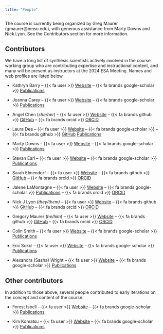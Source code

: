 ```yaml
---
title: "People"
---
```


The course is currently being organized by Greg Maurer (gmaurer@nmsu.edu), with generous assistance from Marty Downs and Nick Lyon. See the Contributors section for more information.

## Contributors

We have a long list of synthesis scientists actively involved in the course working group who are contributing expertise and instructional content, and many will be present as instructors at the 2024 ESA Meeting. Names and web profiles are listed below.

- Kathryn Barry -- {{< fa user >}} [Website](NULL) -- {{< fa brands google-scholar >}} [Publications](NULL)

- Joanna Carey -- {{< fa user >}} [Website](https://www.babson.edu/about/our-leaders-and-scholars/faculty-and-academic-divisions/faculty-profiles/joanna-carey.php) -- {{< fa brands google-scholar >}} [Publications](https://scholar.google.com/citations?user=n_HQZ7QAAAAJ&hl=en)

- Angel Chen (_she/her_) -- {{< fa user >}} [Website](https://angelchen7.github.io/) -- {{< fa brands github >}} [GitHub](https://github.com/angelchen7/) -- {{< fa brands orcid >}} [ORCID](https://orcid.org/0000-0003-3515-6710)

- Laura Dee -- {{< fa user >}} [Website](www.lauraedee.com) -- {{< fa brands google-scholar >}} -- {{< fa brands github >}} [GitHub](https://github.com/lauradee/) [Publications](https://scholar.google.com/citations?user=fkHAm5YAAAAJ&hl=en)

- Marty Downs -- {{< fa user >}} [Website](NULL) -- {{< fa brands google-scholar >}} [Publications](NULL)

- Stevan Earl -- {{< fa user >}} [Website](NULL) -- {{< fa brands google-scholar >}} [Publications](NULL)

- Sarah Elmendorf -- {{< fa user >}} [Website](https://www.colorado.edu/instaar/sarah-elmendorf) -- {{< fa brands github >}} [GitHub](https://github.com/scelmendorf/) -- {{< fa brands orcid >}} [ORCID](https://orcid.org/0000-0002-3007-8058)

- Jalene LaMontagne -- {{< fa user >}} [Website](https://lamontagnelab.weebly.com/) -- {{< fa brands google-scholar >}} [Publications](https://scholar.google.com/citations?user=BSOec3pWk-0C&hl) -- {{< fa brands orcid >}} [ORCID](https://orcid.org/0000-0001-7713-8591)

- Nick J Lyon (_they/them)_ -- {{< fa user >}} [Website](https://njlyon0.github.io/) -- {{< fa brands github >}} [GitHub](https://github.com/njlyon0) -- {{< fa brands orcid >}} [ORCID](https://orcid.org/0000-0003-3905-1078)

- Gregory Maurer (_he/him_) -- {{< fa user >}} [Website](https://greg.pronghorns.net/) -- {{< fa brands github >}} [GitHub](https://github.com/gremau) -- {{< fa brands orcid >}} [ORCID](https://orcid.org/0000-0002-3007-8058)

- Colin Smith -- {{< fa user >}} [Website](NULL) -- {{< fa brands google-scholar >}} [Publications](NULL)

- Eric Sokol -- {{< fa user >}} [Website](NULL) -- {{< fa brands google-scholar >}} [Publications](NULL)

- Alexandra (Sasha) Wright -- {{< fa user >}} [Website](NULL) -- {{< fa brands google-scholar >}} [Publications](NULL)

## Other contributors

In addition to those above, several people contributed to early iterations on the concept and content of the course.

- Forest Isbell -- {{< fa user >}} [Website](NULL) -- {{< fa brands google-scholar >}} [Publications](NULL)

- Kim Komatsu -- {{< fa user >}} [Website](NULL) -- {{< fa brands google-scholar >}} [Publications](NULL)

